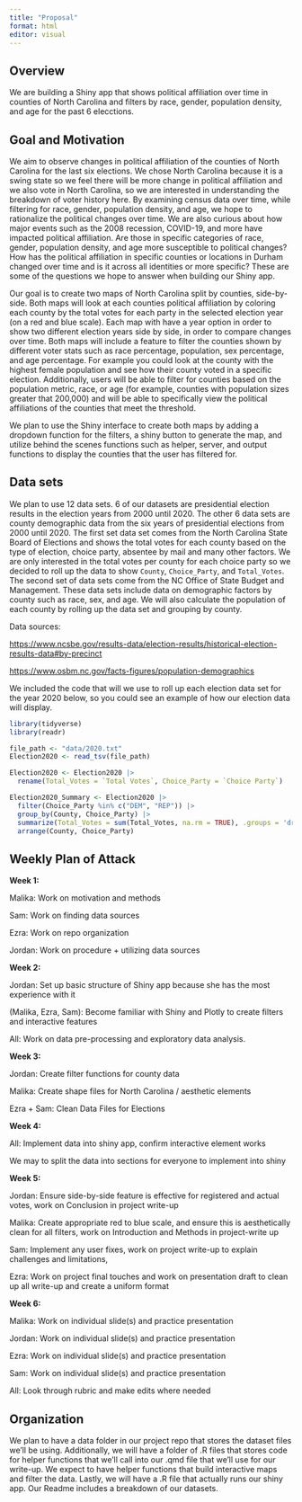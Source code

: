 ```yaml
---
title: "Proposal"
format: html
editor: visual
---
```


## Overview

We are building a Shiny app that shows political affiliation over time in counties of North Carolina and filters by race, gender, population density, and age for the past 6 elecctions. 

## Goal and Motivation

We aim to observe changes in political affiliation of the counties of North Carolina for the last six elections. We chose North Carolina because it is a swing state so we feel there will be more change in political affiliation and we also vote in North Carolina, so we are interested in understanding the breakdown of voter history here. By examining census data over time, while filtering for race, gender, population density, and age, we hope to rationalize the political changes over time. We are also curious about how major events such as the 2008 recession, COVID-19, and more have impacted political affiliation. Are those in specific categories of race, gender, population density, and age more susceptible to political changes? How has the political affiliation in specific counties or locations in Durham changed over time and is it across all identities or more specific? These are some of the questions we hope to answer when building our Shiny app.

Our goal is to create two maps of North Carolina split by counties, side-by-side. Both maps will look at each counties political affiliation by coloring each county by the total votes for each party in the selected election year (on a red and blue scale). Each map with have a year option in order to show two different election years side by side, in order to compare changes over time. Both maps will include a feature to filter the counties shown by different voter stats such as race percentage, population, sex percentage, and age percentage. For example you could look at the county with the highest female population and see how their county voted in a specific election. Additionally, users will be able to filter for counties based on the population metric, race, or age (for example, counties with population sizes greater that 200,000) and will be able to specifically view the political affiliations of the counties that meet the threshold.

We plan to use the Shiny interface to create both maps by adding a dropdown function for the filters, a shiny button to generate the map, and utilize behind the scenes functions such as helper, server, and output functions to display the counties that the user has filtered for.

## Data sets

We plan to use 12 data sets. 6 of our datasets are presidential election results in the election years from 2000 until 2020. The other 6 data sets are county demographic data from the six years of presidential elections from 2000 until 2020. The first set data set comes from the North Carolina State Board of Elections and shows the total votes for each county based on the type of election, choice party, absentee by mail and many other factors. We are only interested in the total votes per county for each choice party so we decided to roll up the data to show `County`, `Choice_Party`, and `Total_Votes`. The second set of data sets come from the NC Office of State Budget and Management. These data sets include data on demographic factors by county such as race, sex, and age. We will also calculate the population of each county by rolling up the data set and grouping by county.

Data sources:

<https://www.ncsbe.gov/results-data/election-results/historical-election-results-data#by-precinct>

<https://www.osbm.nc.gov/facts-figures/population-demographics>

We included the code that will we use to roll up each election data set for the year 2020 below, so you could see an example of how our election data will display.

```r
library(tidyverse)
library(readr)

file_path <- "data/2020.txt"
Election2020 <- read_tsv(file_path)

Election2020 <- Election2020 |>
  rename(Total_Votes = `Total Votes`, Choice_Party = `Choice Party`)

Election2020_Summary <- Election2020 |>
  filter(Choice_Party %in% c("DEM", "REP")) |>
  group_by(County, Choice_Party) |>
  summarize(Total_Votes = sum(Total_Votes, na.rm = TRUE), .groups = 'drop') |>
  arrange(County, Choice_Party)
```

## Weekly Plan of Attack

**Week 1:**

Malika: Work on motivation and methods

Sam: Work on finding data sources 

Ezra: Work on repo organization

Jordan: Work on procedure + utilizing data sources 

**Week 2:**

Jordan: Set up basic structure of Shiny app because she has the most experience with it

(Malika, Ezra, Sam): Become familiar with Shiny and Plotly to create filters and interactive features 

All: Work on data pre-processing and exploratory data analysis.

**Week 3:**

Jordan: Create filter functions for county data

Malika: Create shape files for North Carolina / aesthetic elements

Ezra + Sam: Clean Data Files for Elections 

**Week 4:**

All: Implement data into shiny app, confirm interactive element works

We may to split the data into sections for everyone to implement into shiny 

**Week 5:**

Jordan: Ensure side-by-side feature is effective for registered and actual votes, work on Conclusion in project write-up

Malika: Create appropriate red to blue scale, and ensure this is aesthetically clean for all filters, work on Introduction and Methods in project-write up

Sam: Implement any user fixes, work on project write-up to explain challenges and limitations, 

Ezra: Work on project final touches and work on presentation draft to clean up all write-up and create a uniform format 

**Week 6:**

Malika: Work on individual slide(s) and practice presentation

Jordan: Work on individual slide(s) and practice presentation

Ezra: Work on individual slide(s) and practice presentation

Sam: Work on individual slide(s) and practice presentation

All: Look through rubric and make edits where needed

## Organization

We plan to have a data folder in our project repo that stores the dataset files we'll be using. Additionally, we will have a folder of .R files that stores code for helper functions that we'll call into our .qmd file that we'll use for our write-up. We expect to have helper functions that build interactive maps and filter the data. Lastly, we will have a .R file that actually runs our shiny app. Our Readme includes a breakdown of our datasets.
